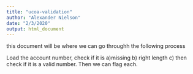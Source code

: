 ```yaml
---
title: "ucoa-validation"
author: "Alexander Nielson"
date: "2/3/2020"
output: html_document
---
```


this document will be where we can go throughh the following process

Load the account number, check if it is a)missing
b) right length
c) then check if it is a valid number. 
Then we can flag each. 